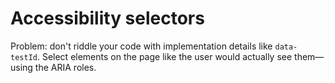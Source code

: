 # Accessibility selectors

Problem: don't riddle your code with implementation details like `data-testId`. Select elements on the page like the user would actually see them—using the ARIA roles.
